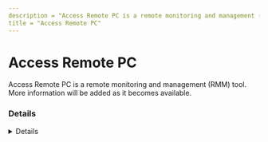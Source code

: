 ---
description = "Access Remote PC is a remote monitoring and management (RMM) tool. More information will be added as it becomes available."
title = "Access Remote PC"
---



# Access Remote PC

Access Remote PC is a remote monitoring and management (RMM) tool. More information will be added as it becomes available.

### Details
<Details author={""}
         category={""}
         created={""}
         website={"https://www.remotedesktop.com/"}
         lastModified={"2024-10-07"}
         privileges={"None"}
         free={ true }
         verification={ true }
/>

#### Installation Paths
<Card code={ ["C:\\Program Files (x86)\\RemotePC\\*"] }/>

#### Supported OS
<Badges color="warning" badges={ ["Windows", "Mac", "Linux", "Android", "iOS"] }/>




### Forensic Artifacts

#### Disk Artifacts
<EuiSpacer size="xl"/>
<DiskArtifacts data={ [{"File": "C:\\Program Files (x86)\\RemotePC\\RemotePCUIU.exe", "Description": "RemotePC service binary", "OS": "Windows"}, {"File": "C:\\Program Files (x86)\\RemotePC\\*", "Description": "Multiple files and binaries related to RemotePC installation", "OS": "Windows"}] }/>

#### Event Log Artifacts
<EuiSpacer size="xl"/>
<EventLogTable data={ [{"EventID": 7045, "ProviderName": "Service Control Manager", "LogFile": "System.evtx", "ServiceName": "RemotePC Performance Service", "ImagePath": "\"C:\\\\Program Files (x86)\\\\RemotePC\\\\RemotePCPerformance\\\\RPCPerformanceService.exe\"", "Description": "Service installation event as result of RemotePC installation."}, {"EventID": 4688, "ProviderName": "Microsoft-Security-Auditing", "LogFile": "Security.evtx", "CommandLine": "sc  create RPCService start=auto binpath=\"C:\\\\Program Files (x86)\\\\RemotePC\\\\RemotePCService.exe\"", "Description": "Executing command to install RemotePC service."}, {"EventID": 4688, "ProviderName": "Microsoft-Security-Auditing", "LogFile": "Security.evtx", "CommandLine": "C:\\\\Windows\\\\system32\\\\schtasks /create /SC DAILY /st 12:00 /TN \"RPCPerformanceHealthCheck\" /TR \"C:\\\\Program Files (x86)\\\\RemotePC\\\\RemotePCPerformance\\\\RPCPerformanceDownloader.exe\" /rl HIGHEST /ru system", "Description": "Executing command to create RemotePC HealthCheck scheduled task."}, {"EventID": 4688, "ProviderName": "Microsoft-Security-Auditing", "LogFile": "Security.evtx", "CommandLine": "C:\\Windows\\regedit.exe /s C:\\Program Files (x86)\\RemotePC\\Register.reg", "Description": "Executing command to install various registry changes related to RemotePC."}, {"EventID": 4688, "ProviderName": "Microsoft-Security-Auditing", "LogFile": "Security.evtx", "CommandLine": "netsh  advfirewall firewall add rule name=\"RemotePCDesktop\" enable=yes dir=in action=allow profile=any program=\"C:\\Program Files (x86)\\RemotePC\\RemotePCDesktop.exe\" description=\"This program is used for File Transfer and is part of RemotePC product.\"", "Description": "Executing command to add local firewall rule to allow inbound traffic for RemotePC."}] }/>






### Detections
- Detects potential processes activity of Access Remote PC RMM tool
  - [Sigma Rule](https://github.com/magicsword-io/LOLRMM/blob/main/detections/sigma/access_remote_pc_processes_sigma.yml)


### Acknowledgements
- Daniel Koifman (@koifsec)
